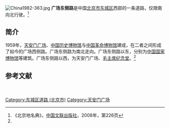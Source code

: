 {{Coord|39.90348|116.39325|type:landmark_region:CN-11_source:GoogleMaps|display=title}}
{{Infobox China Road
|路牌类型 = Beijing
|道路方向 = NS
|中文道路名称 = 广场东侧路
|道路名称拼音 = GUANGCHANGDONGCE LU
|图片 = South start of Guangchang East Rd (20210517120608).jpg
|图片说明 = 广场东侧路南端起点
|道路属性 = 
|道路总长度 = 
|车速限制 = 
|行车线数量 = 
|所在地区 =[[北京市|北京市]][[东城区_(北京市)|东城区]]
|起点 =[[东长安街|东长安街]]
|终点 =[[前门东大街|前门东大街]]
|路段主要建筑 =[[中国国家博物馆|中国国家博物馆]]<br>[[天安门广场|天安门广场]]
}}
[[File:China1982-363.jpg|thumb]]
'''广场东侧路'''是中国[[北京市|北京市]][[东城区_(北京市)|东城区]]西部的一条道路，仅限南向北行驶。<ref name=bjdmd>《北京地名典》，[[中国文联出版社|中国文联出版社]]，2008年，第226页</ref>

==简介==
1959年，[[天安门广场|天安门广场]]、[[中国历史博物馆|中国历史博物馆]]与[[中国革命博物馆|中国革命博物馆]]建成，在二者之间形成了如今的广场西侧路。广场东侧路为南北走向。广场东侧路以东，分别为[[中国国家博物馆|中国国家博物馆]]等建筑。广场东侧路以西，为天安门广场、[[毛主席纪念堂|毛主席纪念堂]]。<ref name=bjdmd/>

==参考文献==
{{reflist}}

[[Category:东城区道路_(北京市)|Category:东城区道路 (北京市)]]
[[Category:天安门广场|Category:天安门广场]]　